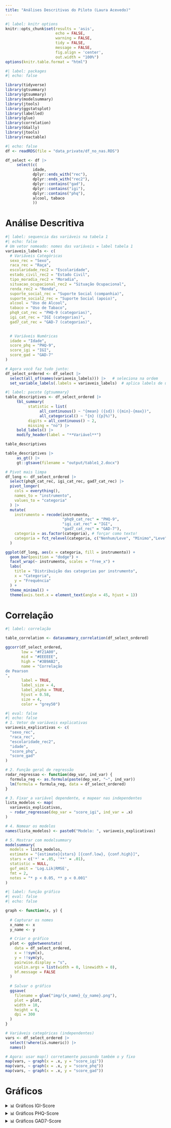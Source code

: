 ```yaml
---
title: "Análises Descritivas do Piloto (Laura Acevedo)"
---
```


```r
#| label: knitr options
knitr::opts_chunk$set(results = 'asis',
                      echo = FALSE,
                      warning = FALSE,
                      tidy = FALSE,
                      message = FALSE,
                      fig.align = 'center',
                      out.width = "100%")
options(knitr.table.format = "html")
```

```r
#| label: packages
#| echo: false

library(tidyverse)
library(gtsummary)
library(gtsummary)
library(modelsummary)
library(jtools)
library(ggstatsplot)
library(labelled)
library(glue)
library(correlation)
library(GGally)
library(jtools)
library(reactable)
```

```r
#| echo: false
df <- readRDS(file = "data_private/df_no_nas.RDS")

df_select <- df |> 
     select(c(
            idade, 
            dplyr::ends_with("rec"),
            dplyr::ends_with("rec2"),
            dplyr::contains("gad"),
            dplyr::contains("igi"),
            dplyr::contains("phq"),
            alcool, tabaco
            ))
```

# Análise Descritiva

```r
#| label: sequencia das variáveis na tabela 1
#| echo: false
# Um vetor nomeado: nomes das variáveis = label tabela 1
variaveis_labels <- c(
  # Variáveis Categóricas
  sexo_rec = "Sexo",
  raca_rec = "Raça",
  escolaridade_rec2 = "Escolaridade",
  estado_civil_rec2 = "Estado Civil",
  tipo_moradia_rec2 = "Moradia",
  situacao_ocupacional_rec2 = "Situação Ocupacional",
  renda_rec2 = "Renda",
  suporte_social_rec = "Suporte Social (companhia)",
  suporte_social2_rec = "Suporte Social (apoio)",
  alcool = "Uso de Alcool", 
  tabaco = "Uso de Tabaco",
  phq9_cat_rec = "PHQ-9 (categorias)",
  igi_cat_rec = "IGI (categorias)",
  gad7_cat_rec = "GAD-7 (categorias)",

  
  # Variáveis Numéricas
  idade = "Idade",
  score_phq = "PHQ-9",
  score_igi = "IGI",
  score_gad = "GAD-7"
)

# Agora você faz tudo junto:
df_select_ordered <- df_select |>
  select(all_of(names(variaveis_labels))) |>   # seleciona na ordem
  set_variable_labels(.labels = variaveis_labels)  # aplica labels de uma vez
```

```r
#| label: pacote {gtsummary}
table_descriptives <- df_select_ordered |>
     tbl_summary(
          statistic = list(
               all_continuous() ~ "{mean} ({sd}) ({min}-{max})",
               all_categorical() ~ "{n} ({p}%)"), 
          digits = all_continuous() ~ 2,
          missing = "no") |> 
     bold_labels() |> 
     modify_header(label = "**Variável**")

table_descriptives

table_descriptives |> 
     as_gt() |>
     gt::gtsave(filename = "output/table1_2.docx")
```

```r

# Pivot mais limpa
df_long <- df_select_ordered |>
  select(phq9_cat_rec, igi_cat_rec, gad7_cat_rec) |>
  pivot_longer(
    cols = everything(),
    names_to = "instrumento",
    values_to = "categoria"
  ) |>
  mutate(
    instrumento = recode(instrumento,
                         "phq9_cat_rec" = "PHQ-9",
                         "igi_cat_rec" = "IGI",
                         "gad7_cat_rec" = "GAD-7"),
    categoria = as.factor(categoria), # forçar como texto!
    categoria = fct_relevel(categoria, c("Nenhum/Leve", "Mínimo","Leve",  "Moderado", "Moderadamente Grave", "Grave"))
  )

ggplot(df_long, aes(x = categoria, fill = instrumento)) +
  geom_bar(position = "dodge") +
  facet_wrap(~ instrumento, scales = "free_x") +
  labs(
    title = "Distribuição das categorias por instrumento",
    x = "Categoria",
    y = "Frequência"
  ) +
  theme_minimal() +
  theme(axis.text.x = element_text(angle = 45, hjust = 1))
```

# Correlação

```r
#| label: correlação

table_correlation <- datasummary_correlation(df_select_ordered)

ggcorr(df_select_ordered, 
       low = "#F21A00", 
       mid = "#EEEEEE", 
       high = "#3B9AB2",
       name = "Correlação 
de Pearson
", 
       label = TRUE,
       label_size = 4,
       label_alpha = TRUE,
       hjust = 0.58, 
       size = 4, 
       color = "grey50")
```

```r
#| eval: false
#| echo: false
# 1. Vetor de variáveis explicativas
variaveis_explicativas <- c(
  "sexo_rec",
  "raca_rec",
  "escolaridade_rec2",
  "idade",
  "score_phq",
  "score_gad"
)

# 2. Função geral de regressão
rodar_regressao <- function(dep_var, ind_var) {
  formula_reg <- as.formula(paste(dep_var, "~", ind_var))
  lm(formula = formula_reg, data = df_select_ordered)
}

# 3. Fixar a variável dependente, e mapear nas independentes
lista_modelos <- map(
  variaveis_explicativas,
  ~ rodar_regressao(dep_var = "score_igi", ind_var = .x)
)

# 4. Nomear os modelos
names(lista_modelos) <- paste0("Modelo: ", variaveis_explicativas)

# 5. Mostrar com modelsummary
modelsummary(
  models = lista_modelos,
  estimate = "{estimate}{stars} [{conf.low}, {conf.high}]",
  stars = c('*' = .05, '**' = .01),
  statistic = NULL,
  gof_omit = 'Log.Lik|RMSE',
  fmt = 2,
  notes = "* p < 0.05, ** p < 0.001"
)
```

```r
#| label: função gráfico
#| eval: false
#| echo: false

graph <- function(x, y) {
  
  # Capturar os nomes
  x_name <- x
  y_name <- y

  # Criar o gráfico
  plot <- ggbetweenstats(
    data = df_select_ordered, 
    x = !!sym(x),
    y = !!sym(y),
    pairwise.display = "s",
    violin.args = list(width = 0, linewidth = 0),
    bf.message = FALSE
  )
  
  # Salvar o gráfico
  ggsave(
    filename = glue("img/{x_name}_{y_name}.png"),
    plot = plot,
    width = 10,
    height = 6,
    dpi = 300
  )
}

# Variáveis categóricas (independentes)
vars <- df_select_ordered |> 
  select(!where(is.numeric)) |> 
  names()

# Agora: usar map() corretamente passando também o y fixo
map(vars, ~ graph(x = .x, y = "score_igi"))
map(vars, ~ graph(x = .x, y = "score_phq"))
map(vars, ~ graph(x = .x, y = "score_gad"))
```

# Gráficos

<details>

<summary>📊 Gráficos IGI-Score</summary>

```r
#| echo: false

imagens <- list.files(path = "img/", pattern = "\\igi.png$", full.names = TRUE)
knitr::include_graphics(imagens)
```

</details>

<details>

<summary>📊 Gráficos PHQ-Score</summary>

```r
#| echo: false

imagens <- list.files(path = "img/", pattern = "\\phq.png$", full.names = TRUE)
knitr::include_graphics(imagens)
```

</details>

<details>

<summary>📊 Gráficos GAD7-Score</summary>

```r
#| echo: false

imagens <- list.files(path = "img/", pattern = "\\gad.png$", full.names = TRUE)
knitr::include_graphics(imagens)
```

</details>
